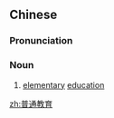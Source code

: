 ==Chinese==
{{zh-forms|type=22}}

===Pronunciation===
{{zh-pron
|m=pǔtōng jiàoyù
|c=pou2 tung1 gaau3 juk6
|cat=n
}}

===Noun===
{{zh-noun}}

# [[elementary]] [[education]]

{{zh-cat|Education}}

[[zh:普通教育]]
